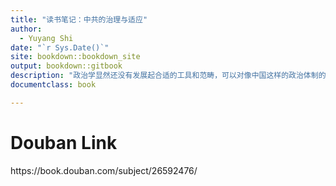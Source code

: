 ```yaml
---
title: "读书笔记：中共的治理与适应"
author: 
  - Yuyang Shi
date: "`r Sys.Date()`"
site: bookdown::bookdown_site
output: bookdown::gitbook
description: "政治学显然还没有发展起合适的工具和范畴，可以对像中国这样的政治体制的经济社会发展与稳定进行更细致的分类。"
documentclass: book

---
```


# Douban Link

https://book.douban.com/subject/26592476/




